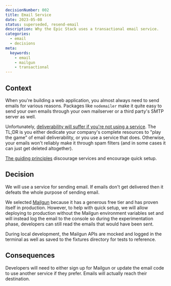 ```yaml
---
decisionNumber: 002
title: Email Service  
date: 2023-05-08
status: superseded, resend-email
description: Why the Epic Stack uses a transactional email service.
categories:
  - email
  - decisions
meta:
  keywords:
    - email
    - mailgun
    - transactional
---
```


## Context

When you're building a web application, you almost always need to send emails
for various reasons. Packages like `nodemailer` make it quite easy to send your
own emails through your own mailserver or a third party's SMTP server as well.

Unfortunately,
[deliverability will suffer if you're not using a service](https://cfenollosa.com/blog/after-self-hosting-my-email-for-twenty-three-years-i-have-thrown-in-the-towel-the-oligopoly-has-won.html).
The TL;DR is you either dedicate your company's complete resources to "play the
game" of email deliverability, or you use a service that does. Otherwise, your
emails won't reliably make it through spam filters (and in some cases it can
just get deleted altogether).

[The guiding principles](https://github.com/epicweb-dev/epic-stack/blob/main/docs/guiding-principles.md)
discourage services and encourage quick setup.

## Decision

We will use a service for sending email. If emails don't get delivered then it
defeats the whole purpose of sending email.

We selected [Mailgun](https://www.mailgun.com/) because it has a generous free
tier and has proven itself in production. However, to help with quick setup, we
will allow deploying to production without the Mailgun environment variables set
and will instead log the email to the console so during the experimentation
phase, developers can still read the emails that would have been sent.

During local development, the Mailgun APIs are mocked and logged in the terminal
as well as saved to the fixtures directory for tests to reference.

## Consequences

Developers will need to either sign up for Mailgun or update the email code to
use another service if they prefer. Emails will actually reach their
destination.
